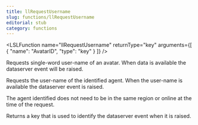 ```yaml
---
title: llRequestUsername
slug: functions/llRequestUsername
editorial: stub
category: functions
---
```


<LSLFunction
	name="llRequestUsername"
	returnType="key"
	arguments={[
	{
		"name": "AvatarID",
		"type": "key"
	}
]}
/>

Requests single-word user-name of an avatar. When data is available the dataserver event will be raised.

Requests the user-name of the identified agent. When the user-name is available the dataserver event is raised.

The agent identified does not need to be in the same region or online at the time of the request.

Returns a key that is used to identify the dataserver event when it is raised.
